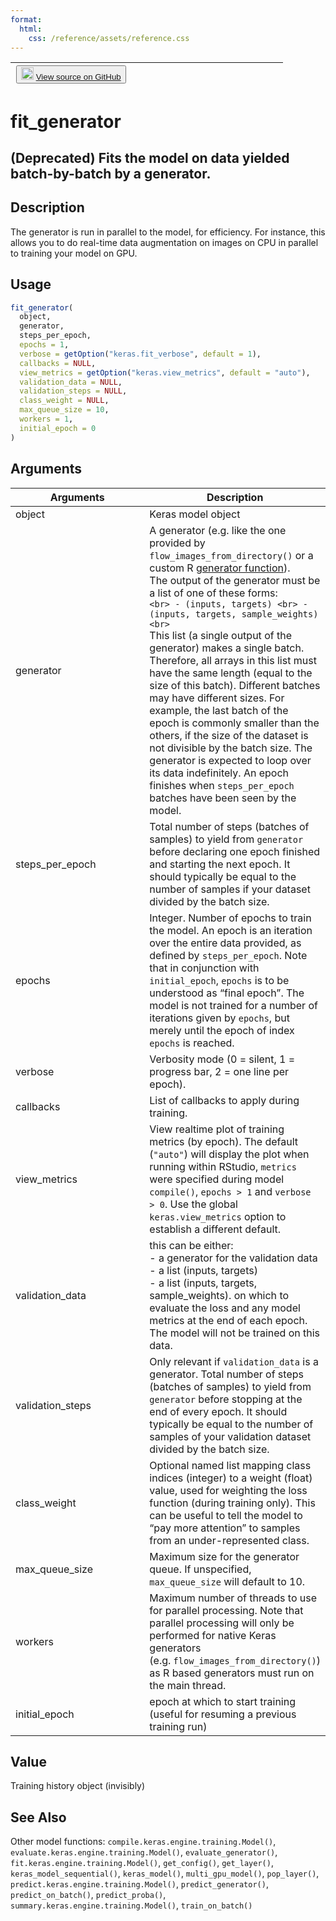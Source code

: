 ```yaml
---
format:
  html:
    css: /reference/assets/reference.css
---
```


| <button class="button"> ![](/reference/assets/GitHub-Mark-32px.png){width="20"} [View source on GitHub](https://github.com/rstudio/keras//blob/main/R/model.R#L1135) </button> |
|:------------------------------:|:--------------------------------------:|

# fit_generator

## (Deprecated) Fits the model on data yielded batch-by-batch by a generator.

## Description
The generator is run in parallel to the model, for efficiency. For instance, this allows you to do real-time data augmentation on images on CPU in parallel to training your model on GPU. 


## Usage
```r
fit_generator( 
  object, 
  generator, 
  steps_per_epoch, 
  epochs = 1, 
  verbose = getOption("keras.fit_verbose", default = 1), 
  callbacks = NULL, 
  view_metrics = getOption("keras.view_metrics", default = "auto"), 
  validation_data = NULL, 
  validation_steps = NULL, 
  class_weight = NULL, 
  max_queue_size = 10, 
  workers = 1, 
  initial_epoch = 0 
) 
```

## Arguments
|Arguments|Description|
|---|---|
| object | Keras model object |
| generator | A generator (e.g. like the one provided by `flow_images_from_directory()` or a custom R [generator function](https://rstudio.github.io/reticulate/articles/calling_python.html#generators-1)). <br>The output of the generator must be a list of one of these forms: <br>```<br> - (inputs, targets) <br> - (inputs, targets, sample_weights) <br>```<br>This list (a single output of the generator) makes a single batch. Therefore, all arrays in this list must have the same length (equal to the size of this batch). Different batches may have different sizes. For example, the last batch of the epoch is commonly smaller than the others, if the size of the dataset is not divisible by the batch size. The generator is expected to loop over its data indefinitely. An epoch finishes when `steps_per_epoch` batches have been seen by the model. |
| steps_per_epoch | Total number of steps (batches of samples) to yield from `generator` before declaring one epoch finished and starting the next epoch. It should typically be equal to the number of samples if your dataset divided by the batch size. |
| epochs | Integer. Number of epochs to train the model. An epoch is an iteration over the entire data provided, as defined by `steps_per_epoch`. Note that in conjunction with `initial_epoch`, `epochs` is to be understood as "final epoch". The model is not trained for a number of iterations given by `epochs`, but merely until the epoch of index `epochs` is reached. |
| verbose | Verbosity mode (0 = silent, 1 = progress bar, 2 = one line per epoch). |
| callbacks | List of callbacks to apply during training. |
| view_metrics | View realtime plot of training metrics (by epoch). The default (`"auto"`) will display the plot when running within RStudio, `metrics` were specified during model `compile()`, `epochs > 1` and `verbose > 0`. Use the global `keras.view_metrics` option to establish a different default. |
| validation_data | this can be either: <br>- a generator for the validation data <br>- a list (inputs, targets) <br>- a list (inputs, targets, sample_weights). on which to evaluate the loss and any model metrics at the end of each epoch. The model will not be trained on this data.  |
| validation_steps | Only relevant if `validation_data` is a generator. Total number of steps (batches of samples) to yield from `generator` before stopping at the end of every epoch. It should typically be equal to the number of samples of your validation dataset divided by the batch size. |
| class_weight | Optional named list mapping class indices (integer) to a weight (float) value, used for weighting the loss function (during training only). This can be useful to tell the model to "pay more attention" to samples from an under-represented class. |
| max_queue_size | Maximum size for the generator queue. If unspecified, `max_queue_size` will default to 10. |
| workers | Maximum number of threads to use for parallel processing. Note that parallel processing will only be performed for native Keras generators (e.g. `flow_images_from_directory()`) as R based generators must run on the main thread. |
| initial_epoch | epoch at which to start training (useful for resuming a previous training run) |



## Value
Training history object (invisibly) 



## See Also
Other model functions:  `compile.keras.engine.training.Model()`, `evaluate.keras.engine.training.Model()`, `evaluate_generator()`, `fit.keras.engine.training.Model()`, `get_config()`, `get_layer()`, `keras_model_sequential()`, `keras_model()`, `multi_gpu_model()`, `pop_layer()`, `predict.keras.engine.training.Model()`, `predict_generator()`, `predict_on_batch()`, `predict_proba()`, `summary.keras.engine.training.Model()`, `train_on_batch()`

